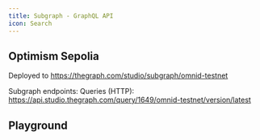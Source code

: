 ```yaml
---
title: Subgraph - GraphQL API
icon: Search
---
```


## Optimism Sepolia

Deployed to https://thegraph.com/studio/subgraph/omnid-testnet

Subgraph endpoints:
Queries (HTTP): https://api.studio.thegraph.com/query/1649/omnid-testnet/version/latest

## Playground
